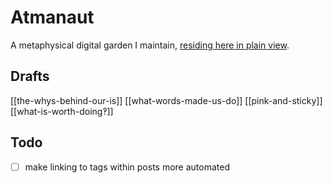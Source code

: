 # Atmanaut

A metaphysical digital garden I maintain, [residing here in plain view](https://atmanaut.me).

## Drafts

[[the-whys-behind-our-is]]
[[what-words-made-us-do]]
[[pink-and-sticky]]
[[what-is-worth-doing‽]]

## Todo

- [ ] make linking to tags within posts more automated



